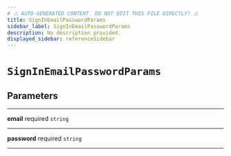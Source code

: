 ```yaml
---
# ⚠️ AUTO-GENERATED CONTENT. DO NOT EDIT THIS FILE DIRECTLY! ⚠️
title: SignInEmailPasswordParams
sidebar_label: SignInEmailPasswordParams
description: No description provided.
displayed_sidebar: referenceSidebar
---
```


# `SignInEmailPasswordParams`

## Parameters

---

**<span className="parameter-name">email</span>** <span className="optional-status">required</span> `string`

---

**<span className="parameter-name">password</span>** <span className="optional-status">required</span> `string`

---
